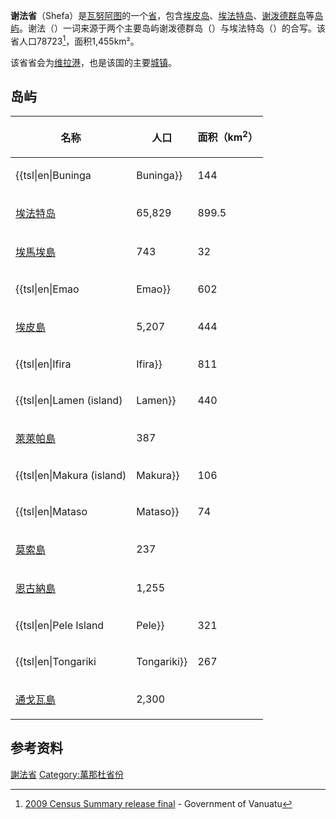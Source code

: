 {{noteTA
|G1=國家
|G2=地名
}}
{{Infobox settlement
|name=谢法省
|type=省
|image_flag=Flag of Shefa Province.svg
|image_map=Shefa in Vanuatu.svg
|map_caption=在瓦努阿图的位置
|subdivision_name={{VAN}}
|subdivision_type=国家
|seat_type=首府
|seat=[[维拉港|维拉港]]
|area_total_km2=1455
|population_as_of=2009
|population=78723
}}
'''谢法省'''（Shefa）是[[瓦努阿图|瓦努阿图]]的一个[[省|省]]，包含[[埃皮岛|埃皮岛]]、[[埃法特岛|埃法特岛]]、[[谢泼德群岛|谢泼德群岛]]等[[岛屿|岛屿]]。谢法（{{lang|en|Shefa}}）一词来源于两个主要岛屿谢泼德群岛（{{lang|en|Shepherd}}）与埃法特岛（{{lang|en|Efate}}）的合写。该省人口78723<ref>[http://www.governmentofvanuatu.gov.vu/index.php/publicationdocuments/vanuatu-statistics 2009 Census Summary release final] {{Wayback|url=http://www.governmentofvanuatu.gov.vu/index.php/publicationdocuments/vanuatu-statistics |date=20131221233814 }} - Government of Vanuatu</ref>，面积1,455km²。

该省省会为[[维拉港|维拉港]]，也是该国的主要[[城镇|城镇]]。

==岛屿==
{| class="wikitable sortable"
|-
! 名称 !! 人口 !! 面积（km<sup>2</sup>）
|-
| {{tsl|en|Buninga||Buninga}} || 144 || 
|-
| [[埃法特岛|埃法特岛]] || 65,829 || 899.5
|-
| [[埃馬埃島|埃馬埃島]] || 743 || 32
|-
| {{tsl|en|Emao||Emao}} || 602 || 
|-
| [[埃皮島|埃皮島]] || 5,207 || 444
|-
| {{tsl|en|Ifira||Ifira}} || 811 || 
|-
| {{tsl|en|Lamen (island)||Lamen}} || 440 ||
|-
| [[萊萊帕島|萊萊帕島]] || 387 || 
|-
| {{tsl|en|Makura (island)||Makura}} || 106 || 
|-
| {{tsl|en|Mataso||Mataso}} || 74 ||
|-
| [[莫索島|莫索島]] || 237 || 
|-
| [[恩古納島|恩古納島]] || 1,255 || 
|-
| {{tsl|en|Pele Island||Pele}} || 321 ||
|-
| {{tsl|en|Tongariki||Tongariki}} || 267 || 
|-
| [[通戈瓦島|通戈瓦島]] || 2,300 || 
|}

==参考资料==
{{refs}}

{{coord|display=title}}
{{瓦努阿图行政区划}}

[[Category:謝法省|]]
[[Category:萬那杜省份|Category:萬那杜省份]]